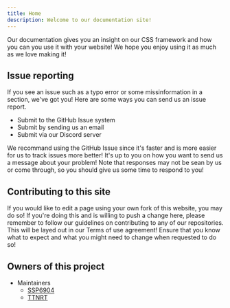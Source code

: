 ```yaml
---
title: Home
description: Welcome to our documentation site!
---
```


Our documentation gives you an insight on our CSS framework and how you can you use it with your website! We hope you enjoy using it as much as we love making it!

## Issue reporting
If you see an issue such as a typo error or some missinformation in a section, we've got you! Here are some ways you can send us an issue report.

- Submit to the GitHub Issue system
- Submit by sending us an email
- Submit via our Discord server

We recommand using the GitHub Issue since it's faster and is more easier for us to track issues more better! It's up to you on how you want to send us a message about your problem! Note that responses may not be sean by us or come through, so you should give us some time to respond to you!

## Contributing to this site
If you would like to edit a page using your own fork of this website, you may do so! If you're doing this and is willing to push a change here, please remember to follow our guidelines on contributing to any of our repositories. This will be layed out in our Terms of use agreement! Ensure that you know what to expect and what you might need to change when requested to do so!

## Owners of this project
- Maintainers
    - [SSP6904](https://github.com/SSP6904)
    - [TTNRT](https://github.com/TTNRT)
